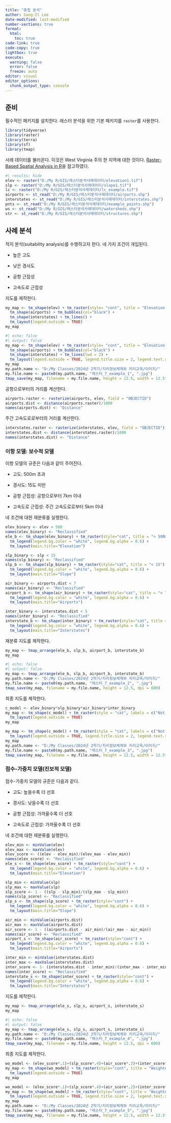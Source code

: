 ```yaml
---
title: "중첩 분석"
author: Sang-Il Lee
date-modified: last-modified
number-sections: true
format: 
  html: 
    toc: true
code-link: true
code-copy: true
lightbox: true
execute: 
  warning: false
  error: false
  freeze: auto
editor: visual
editor_options: 
  chunk_output_type: console
---
```


## 준비

필수적인 패키지를 설치한다. 래스터 분석을 위한 기본 패키지를 `raster`를 사용한다.

```r
library(tidyverse)
library(raster)
library(terra)
library(sf)
library(tmap)
```

사례 데이터를 불러온다. 이것은 West Virginia 주의 한 지역에 대한 것이다. [Raster-Based Spatial Analysis in R](https://www.wvview.org/os_sa/14_Raster_Analysis.html#content)을 참고하였다.

```r
#| results: hide
elev <- raster("D:/My R/GIS/래스터분석사례데이터/elevation1.tif")
slp <- raster("D:/My R/GIS/래스터분석사례데이터/slope1.tif")
lc <- raster("D:/My R/GIS/래스터분석사례데이터/lc_example.tif")
airports <- st_read("D:/My R/GIS/래스터분석사례데이터/airports.shp")
interstates <- st_read("D:/My R/GIS/래스터분석사례데이터/interstates.shp")
pnts <- st_read("D:/My R/GIS/래스터분석사례데이터/example_points.shp")
ws <- st_read("D:/My R/GIS/래스터분석사례데이터/watersheds.shp")
str <- st_read("D:/My R/GIS/래스터분석사례데이터/structures.shp")
```

## 사례 분석

적지 분석(suitability analysis)를 수행하고자 한다. 네 가지 조건이 개입된다.

-   높은 고도

-   낮은 경사도

-   공항 근접성

-   고속도로 근접성

지도를 제작한다.

```r
my_map <- tm_shape(elev) + tm_raster(style= "cont", title = "Elevation(m)") +
  tm_shape(airports) + tm_bubbles(col="black") +
  tm_shape(interstates) + tm_lines() +
  tm_layout(legend.outside = TRUE)
my_map
```

```r
#| echo: false
#| output: false
my_map <- tm_shape(elev) + tm_raster(style= "cont", title = "Elevation(m)") +
  tm_shape(airports) + tm_bubbles(col="black") +
  tm_shape(interstates) + tm_lines(lwd = 2) +
  tm_layout(legend.outside = TRUE, legend.title.size = 2, legend.text.size = 1.75)
my_map
my.path.name <- "D:/My Classes/2024년 2학기/지리정보체계와 지리교육/이미지/"
my.file.name <- paste0(my.path.name, "래스터_7_example_1", ".jpg")
tmap_save(my_map, filename = my.file.name, height = 12.5, width = 12.5*100/64, dpi = 600)
```

공항으로부터의 거리를 계산한다.

```r
airports.raster <- rasterize(airports, elev, field = "OBJECTID")
airports.dist <- distance(airports.raster)/1000
names(airports.dist) <- "Distance"
```

주간 고속도로로부터의 거리를 계산한다.

```r
interstates.raster <- rasterize(interstates, elev, field = "OBJECTID")
interstates.dist <- distance(interstates.raster)/1000
names(interstates.dist) <- "Distance"
```

### 이항 모델: 보수적 모델

이항 모델의 규준은 다음과 같이 주어진다.

-   고도: 500m 초과

-   경사도: 15도 미만

-   공항 근접성: 공항으로부터 7km 이내

-   고속도로 근접성: 주간 고속도로로부터 5km 이내

네 조건에 대한 재분류를 실행한다.

```r
elev_binary <- elev > 500
names(elev_binary) <- "Reclassified"
ele_b <- tm_shape(elev_binary) + tm_raster(style="cat", title = "> 500m") +
  tm_legend(legend.bg.color = "white", legend.bg.alpha = 0.6) +
  tm_layout(main.title="Elevation")

slp_binary <- slp < 15
names(slp_binary) <- "Reclassified"
slp_b <- tm_shape(slp_binary) + tm_raster(style="cat", title = "< 15") +
  tm_legend(legend.bg.color = "white", legend.bg.alpha = 0.6) +
  tm_layout(main.title="Slope")

air_binary <- airports.dist < 7
names(air_binary) <- "Reclassified"
airport_b <- tm_shape(air_binary) + tm_raster(style="cat", title = "< 7km") +
  tm_legend(legend.bg.color = "white", legend.bg.alpha = 0.6) +
  tm_layout(main.title="Airports")

inter_binary <- interstates.dist < 5
names(inter_binary) <- "Reclassified"
interstate_b <- tm_shape(inter_binary) + tm_raster(style="cat", title = "< 5km") +
  tm_legend(legend.bg.color = "white", legend.bg.alpha = 0.6) +
  tm_layout(main.title="Interstates")
```

재분류 지도를 제작한다.

```r
my_map <- tmap_arrange(ele_b, slp_b, airport_b, interstate_b)
my_map
```

```r
#| echo: false
#| output: false
my_map <- tmap_arrange(ele_b, slp_b, airport_b, interstate_b)
my.path.name <- "D:/My Classes/2024년 2학기/지리정보체계와 지리교육/이미지/"
my.file.name <- paste0(my.path.name, "래스터_7_example_2", ".jpg")
tmap_save(my_map, filename = my.file.name, height = 12.5, dpi = 600)
```

최종 지도를 제작한다.

```r
c_model <- elev_binary*slp_binary*air_binary*inter_binary
my_map <- tm_shape(c_model) + tm_raster(style = "cat", labels = c("Not Suitable", "Suitable"), title = "Decision") +
  tm_layout(legend.outside = TRUE)
my_map
```

```r
my_map <- tm_shape(c_model) + tm_raster(style = "cat", labels = c("Not Suitable", "Suitable"), title = "Decision") +
  tm_layout(legend.outside = TRUE, legend.title.size = 2, legend.text.size = 1.75)
my_map
my.path.name <- "D:/My Classes/2024년 2학기/지리정보체계와 지리교육/이미지/"
my.file.name <- paste0(my.path.name, "래스터_7_example_3", ".jpg")
tmap_save(my_map, filename = my.file.name, height = 12.5, width = 12.5*100/64, dpi = 600)
```

### 점수-가중치 모델(진보적 모델)

점수-가중치 모델의 규준은 다음과 같다.

-   고도: 높을수록 더 선호

-   경사도: 낮을수록 더 선호

-   공항 근접성: 가까울수록 더 선호

-   고속도로 근접성: 가까울수록 더 선호

네 조건에 대한 재분류를 실행한다.

```r
elev_min <- minValue(elev)
elev_max <- maxValue(elev)
elev_score <- ((elev - elev_min)/(elev_max - elev_min))
names(elev_score) <- "Reclassified"
ele_s <- tm_shape(elev_score) + tm_raster(style="cont") +
  tm_legend(legend.bg.color = "white", legend.bg.alpha = 0.6) +
  tm_layout(main.title="Elevation")

slp_min <- minValue(slp)
slp_max <- maxValue(slp)
slp_score <- 1 - ((slp - slp_min)/(slp_max - slp_min))
names(slp_score) <- "Reclassified"
slp_s <- tm_shape(slp_score) + tm_raster(style="cont") +
  tm_legend(legend.bg.color = "white", legend.bg.alpha = 0.6) +
  tm_layout(main.title="Slope")

air_min <- minValue(airports.dist)
air_max <- maxValue(airports.dist)
air_score <- 1 - ((airports.dist - air_min)/(air_max - air_min))
names(air_score) <- "Reclassified"
airport_s <- tm_shape(air_score) + tm_raster(style="cont") +
  tm_legend(legend.bg.color = "white", legend.bg.alpha = 0.6) +
  tm_layout(main.title="Airports")

inter_min <- minValue(interstates.dist)
inter_max <- maxValue(interstates.dist)
inter_score <- 1- (interstates.dist - inter_min)/(inter_max - inter_min)
names(inter_score) <- "Reclassified"
interstate_s <- tm_shape(inter_score) + tm_raster(style="cont") +
  tm_legend(legend.bg.color = "white", legend.bg.alpha = 0.6) +
  tm_layout(main.title="Interstates")
```

지도를 제작한다.

```r
my_map <- tmap_arrange(ele_s, slp_s, airport_s, interstate_s)
my_map
```

```r
#| echo: false
#| output: false
my_map <- tmap_arrange(ele_s, slp_s, airport_s, interstate_s)
my.path.name <- "D:/My Classes/2024년 2학기/지리정보체계와 지리교육/이미지/"
my.file.name <- paste0(my.path.name, "래스터_7_example_4", ".jpg")
tmap_save(my_map, filename = my.file.name, height = 12.5, dpi = 600)
```

최종 지도를 제작한다.

```r
wo_model <- (elev_score*.1)+(slp_score*.4)+(air_score*.2)+(inter_score*.3) 
my_map <- tm_shape(wo_model) + tm_raster(style="cont", title = "Weighted Scores") +
  tm_layout(legend.outside = TRUE)
my_map
```

```r
wo_model <- (elev_score*.1)+(slp_score*.4)+(air_score*.2)+(inter_score*.3) 
my_map <- tm_shape(wo_model) + tm_raster(style="cont", title = "Weighted Scores") +
  tm_layout(legend.outside = TRUE, legend.title.size = 2, legend.text.size = 1.75)
my_map
my.path.name <- "D:/My Classes/2024년 2학기/지리정보체계와 지리교육/이미지/"
my.file.name <- paste0(my.path.name, "래스터_7_example_5", ".jpg")
tmap_save(my_map, filename = my.file.name, height = 12.5, width = 12.5*100/64, dpi = 600)
```
